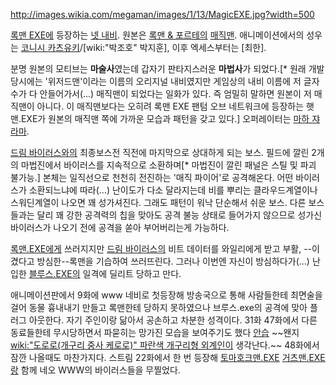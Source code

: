 http://images.wikia.com/megaman/images/1/13/MagicEXE.jpg?width=500

[[록맨 EXE]]에 등장하는 [[넷 내비]]. 원본은 [[록맨 & 포르테]]의 [[매직맨]].
애니메이션에서의 성우는 [[코니시 카츠유키]]/[wiki:"박조호" 박지훈], 이후 엑세스부터는 [최한].

분명 원본의 모티브는 '''마술사'''였는데 갑자기 판타지스러운 '''마법사'''가 되었다.[* 원래 개발당시에는 '위저드맨'이라는 이름의 오리지널 내비였지만 게임상의 내비 이름에 저 글자수가 다 안들어가서(...) 매직맨이 되었다는 일화가 있다. 즉 엄밀히 말하면 원본이 저 매직맨이 아니다. 이 매직맨보다는 오히려 록맨 EXE 팬텀 오브 네트워크에 등장하는 햇맨.EXE가 원본의 매직맨 쪽에 가까운 모습과 패턴을 갖고 있다.]
오퍼레이터는 [[마하 쟈라마]].

[[드림 바이러스]]와의 최종보스전 직전에 마지막으로 상대하게 되는 보스. 필드에 깔린 2개의 마법진에서 바이러스를 지속적으로 소환하며[* 마법진이 깔린 패널은 스틸 및 파괴 불가능.] 본체는 일직선으로 천천히 전진하는 '매직 파이어'로 공격해온다. 어떤 바이러스가 소환되느냐에 따라(...) 난이도가 다소 달라지는데 비를 뿌리는 클라우드계열이나 스워딘계열이 나오면 꽤 성가셔진다. 그래도 패턴이 워낙 단순해서 쉬운 보스. 다른 보스들과는 달리 꽤 강한 공격력의 칩을 맞아도 공격 불능 상태로 들어가지 않으므로 성가신 바이러스가 나오기 전에 공격을 쏟아 부어버리는게 가능하다.

[[록맨.EXE]]에게 쓰러지지만 [[드림 바이러스]]의 비트 데이터를 와일리에게 받고 부활, --이겼다고 방심한--록맨을 기습하여 쓰러뜨린다. 그러나 이번엔 자신이 방심하다가(...) 난입한 [[블루스.EXE]]의 일격에 딜리트 당하고 만다. 

애니메이션판에서 9화에 www 네비로 첫등장해 방송국으로 통해 사람들한테 최면술을 걸어 동물 흉내내기 만들고 록맨한테 당하지 못하였으나 브루스.exe의 공격에 맞아 플러그 아웃한다.
자기 주인이랑 닮아서 공손하고 차분한 성격이다.
31화 47화에서 다른 동료들한테 무시당하면서 파묻히는 망가진 모습을 보여주기도 했다 [[안습]] ~~왠지 [[wiki:"도로로(개구리 중사 케로로)" 파란색 개구리형 외계인]]이 생각난다.~~ 48화에서 잠깐 나올때도 마찬가지다.
스트림 22화에서 한 번 등장해 [[토마호크맨.EXE]] [[거츠맨.EXE]]랑 함께 네오 WWW의 바이러스들을 무찔었다.
